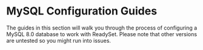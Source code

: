 
# MySQL Configuration Guides

The guides in this section will walk you through the process of configuring a MySQL 8.0 database to work with ReadySet. 
Please note that other versions are untested so you might run into issues. 

<Cards>
  <Card title="General MySQL" href="/get-started/configure-your-database/mysql/generic-db-directions" />
</Cards>